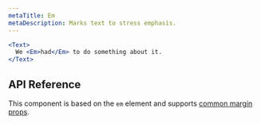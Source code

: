 ```yaml
---
metaTitle: Em
metaDescription: Marks text to stress emphasis.
---
```


```jsx live=true
<Text>
  We <Em>had</Em> to do something about it.
</Text>
```

## API Reference

This component is based on the `em` element and supports [common margin props](/themes/docs/theme/layout#margin-props).
